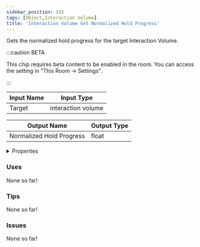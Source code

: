 ```yaml
---
sidebar_position: 335
tags: [Object,Interaction Volume]
title: 'Interaction Volume Get Normalized Hold Progress'
---
```


Gets the normalized hold progress for the target Interaction Volume.

:::caution BETA

This chip requires beta content to be enabled in the room. You can access the setting in "This Room -> Settings".

:::




<EsbSvg />

| Input Name | Input Type |
|-----------|-----------|
| Target | interaction volume |

| Output Name | Output Type |
|-----------|-----------|
| Normalized Hold Progress | float |


<details>
  <summary>Properties</summary>
  <div>
    <div>
    <table>
      <thead>
        <tr>
          <th>Is beta required?</th>
          <th>✅</th>
        </tr>
        <tr>
          <th>Is this chip a trolling risk?</th>
          <th>❌</th>
        </tr>
        <tr>
          <th>Is this chip a role assignment risk?</th>
          <th>❌</th>
        </tr>
        <tr>
          <th>Chip UUID</th>
          <th>4cdfcf23-e5dc-4b81-a500-189dba609d0f</th>
        </tr>
      </thead>
    </table>
    </div>
  </div>
</details>

### Uses

None so far!

### Tips

None so far!

### Issues

None so far!